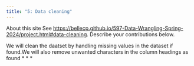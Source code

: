```yaml
---
title: "5: Data cleaning"
---
```


About this site
See <https://bellecp.github.io/597-Data-Wrangling-Spring-2024/project.html#data-cleaning>. 
Describe your contributions below.

We will clean the daatset by handling missing values in the dataset if found.We will also remove unwanted characters in the column headings as found
* * *
